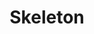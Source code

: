 ---
title: 'Skeleton'
type: 'component'
github: 'https://github.com/contentful/forma-36/tree/master/packages/forma-36-react-components/src/components/Skeleton'
storybook: 'https://f36-storybook.contentful.com/?path=/story/components-skeleton-skeletonbodytext--default'
---